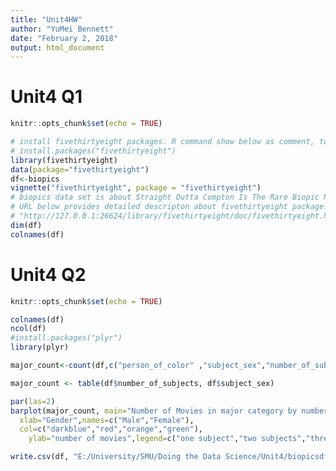 ---
title: "Unit4HW"
author: "YuMei Bennett"
date: "February 2, 2018"
output: html_document
---
# Unit4 Q1
```{r Q1, include=TRUE}
knitr::opts_chunk$set(echo = TRUE)

# install fivethirtyeight packages. R command show below as comment, to avoid multiple installs everytime
# install.packages("fivethirtyeight")
library(fivethirtyeight)
data(package="fivethirtyeight")
df<-biopics
vignette("fivethirtyeight", package = "fivethirtyeight")
# biopics data set is about Straight Outta Compton Is The Rare Biopic Not About White Dudes
# URL below provides detailed descripton about fivethirtyeight package.
# "http://127.0.0.1:26624/library/fivethirtyeight/doc/fivethirtyeight.html"
dim(df)
colnames(df)
```
# Unit4 Q2
```{r Q2, include=TRUE}
knitr::opts_chunk$set(echo = TRUE)

colnames(df)
ncol(df)
#install.packages("plyr")
library(plyr)

major_count<-count(df,c("person_of_color" ,"subject_sex","number_of_subjects","subject_race"))

major_count <- table(df$number_of_subjects, df$subject_sex)

par(las=2)
barplot(major_count, main="Number of Movies in major category by number of subjects and sex",beside=TRUE,
  xlab="Gender",names=c("Male","Female"), 
  col=c("darkblue","red","orange","green"),
 	ylab="number of movies",legend=c("one subject","two subjects","three subjects","four subjects"))

write.csv(df, "E:/University/SMU/Doing the Data Science/Unit4/biopicsdf2.csv", row.names=FALSE)

```


